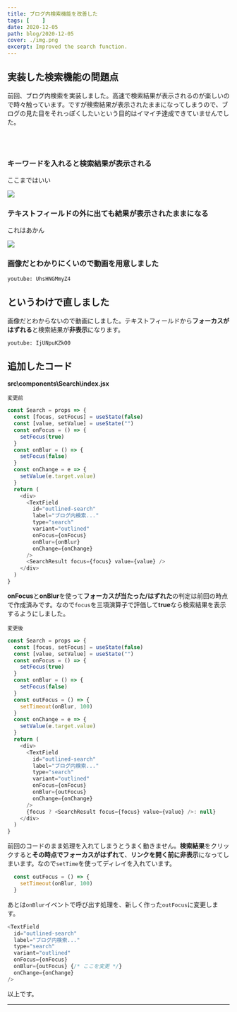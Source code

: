 ```yaml
---
title: ブログ内検索機能を改善した
tags: [    ]
date: 2020-12-05
path: blog/2020-12-05
cover: ./img.png
excerpt: Improved the search function.
---
```


## 実装した検索機能の問題点

<Link to="/blog/2020-12-03">前回</Link>、ブログ内検索を実装しました。高速で検索結果が表示されるのが楽しいので時々触っています。ですが検索結果が表示されたままになってしまうので、ブログの見た目をそれっぽくしたいという目的はイマイチ達成できていませんでした。

<br/><br/>

### キーワードを入れると検索結果が表示される

ここまではいい

![](./img1.png)

### テキストフィールドの外に出ても結果が表示されたままになる

これはあかん

![](./img2.png)

### 画像だとわかりにくいので動画を用意しました

`youtube: UhsHNGMmyZ4`

## というわけで直しました

画像だとわからないので動画にしました。テキストフィールドから**フォーカスがはずれる**と検索結果が**非表示**になります。

`youtube: IjUNpuKZkO0`

## 追加したコード

**src\components\Search\index.jsx**

`変更前`

```javascript
const Search = props => {
  const [focus, setFocus] = useState(false)
  const [value, setValue] = useState("")
  const onFocus = () => {
    setFocus(true)
  }
  const onBlur = () => {
    setFocus(false)
  }
  const onChange = e => {
    setValue(e.target.value)
  }
  return (
    <div>
      <TextField 
        id="outlined-search"
        label="ブログ内検索..."
        type="search"
        variant="outlined"
        onFocus={onFocus}
        onBlur={onBlur}
        onChange={onChange}
      />
      <SearchResult focus={focus} value={value} />
    </div>
  )
}
```

**onFocus**と**onBlur**を使って**フォーカスが当たった/はずれた**の判定は前回の時点で作成済みです。なので`focus`を三項演算子で評価して**true**なら検索結果を表示するようにしました。

`変更後`

```javascript
const Search = props => {
  const [focus, setFocus] = useState(false)
  const [value, setValue] = useState("")
  const onFocus = () => {
    setFocus(true)
  }
  const onBlur = () => {
    setFocus(false)
  }
  const outFocus = () => {
    setTimeout(onBlur, 100)
  }
  const onChange = e => {
    setValue(e.target.value)
  }
  return (
    <div>
      <TextField 
        id="outlined-search"
        label="ブログ内検索..."
        type="search"
        variant="outlined"
        onFocus={onFocus}
        onBlur={outFocus}
        onChange={onChange}
      />
      {focus ? <SearchResult focus={focus} value={value} />: null}
    </div>
  )
}
```

前回のコードのまま処理を入れてしまうとうまく動きません。**検索結果**をクリックすると**その時点でフォーカスがはずれて**、**リンクを開く前に非表示**になってしまいます。なので`setTime`を使ってディレイを入れています。

```javascript
  const outFocus = () => {
    setTimeout(onBlur, 100)
  }
```

あとは`onBlur`イベントで呼び出す処理を、新しく作った`outFocus`に変更します。

```javascript
<TextField 
  id="outlined-search"
  label="ブログ内検索..."
  type="search"
  variant="outlined"
  onFocus={onFocus}
  onBlur={outFocus} {/* ここを変更 */}
  onChange={onChange}
/>
```

以上です。

---